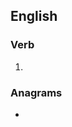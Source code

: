 ==English==

===Verb===
{{head|en|verb form}}

# {{en-past of|allure}}

===Anagrams===
* {{anagrams|en|a=adellru|udaller}}